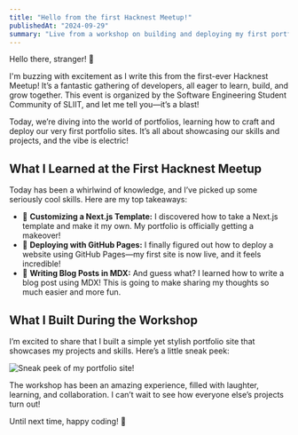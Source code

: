 ```yaml
---
title: "Hello from the first Hacknest Meetup!"
publishedAt: "2024-09-29"
summary: "Live from a workshop on building and deploying my first portfolio site."
---
```


Hello there, stranger! 👋

I'm buzzing with excitement as I write this from the first-ever Hacknest Meetup! It’s a fantastic gathering of developers, all eager to learn, build, and grow together. This event is organized by the Software Engineering Student Community of SLIIT, and let me tell you—it’s a blast!

Today, we’re diving into the world of portfolios, learning how to craft and deploy our very first portfolio sites. It’s all about showcasing our skills and projects, and the vibe is electric!

## What I Learned at the First Hacknest Meetup

Today has been a whirlwind of knowledge, and I’ve picked up some seriously cool skills. Here are my top takeaways:

- 🎨 **Customizing a Next.js Template:** I discovered how to take a Next.js template and make it my own. My portfolio is officially getting a makeover!
- 🚀 **Deploying with GitHub Pages:** I finally figured out how to deploy a website using GitHub Pages—my first site is now live, and it feels incredible!
- 📝 **Writing Blog Posts in MDX:** And guess what? I learned how to write a blog post using MDX! This is going to make sharing my thoughts so much easier and more fun.

## What I Built During the Workshop

I’m excited to share that I built a simple yet stylish portfolio site that showcases my projects and skills. Here’s a little sneak peek:

<img src="/sample-img.jpg" alt="Sneak peek of my portfolio site!" />

The workshop has been an amazing experience, filled with laughter, learning, and collaboration. I can’t wait to see how everyone else’s projects turn out!

Until next time, happy coding! 🎉

